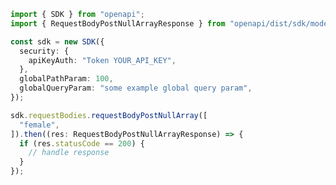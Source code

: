 ```typescript showLineNumbers copy filename="Request Body Post Null Array usage example"
import { SDK } from "openapi";
import { RequestBodyPostNullArrayResponse } from "openapi/dist/sdk/models/operations";

const sdk = new SDK({
  security: {
    apiKeyAuth: "Token YOUR_API_KEY",
  },
  globalPathParam: 100,
  globalQueryParam: "some example global query param",
});

sdk.requestBodies.requestBodyPostNullArray([
  "female",
]).then((res: RequestBodyPostNullArrayResponse) => {
  if (res.statusCode == 200) {
    // handle response
  }
});
```
